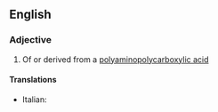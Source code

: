 ==English==

===Adjective===
{{en-adj|-}}

# {{context|chemistry|lang=en}} Of or derived from a [[polyaminopolycarboxylic acid]]

====Translations====
{{trans-top|derived from a polyaminopolycarboxylic acid}}
* Italian: {{t|it|poliamminopolicarbossilico}}
{{trans-mid}}
{{trans-bottom}}